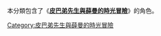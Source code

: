 {{noteTA
|1 =zh-tw:皮巴弟;zh-cn:皮博迪;zh-hk:百寶狗;
|2 =zh-tw:潘妮;zh-cn:佩妮;zh-hk:繽妮;
|3 =zh-tw:薛曼;zh-cn:舍曼;zh-hk:細蚊;
|4 =zh-tw:皮巴弟先生與薛曼的時光冒險;zh-cn:天才眼镜狗;zh-hk:百寶狗先生與細蚊：時光機大歷險;
}}
本分類包含了《'''[[皮巴弟先生與薛曼的時光冒險|皮巴弟先生與薛曼的時光冒險]]'''》的角色。

[[Category:皮巴弟先生與薛曼的時光冒險|Category:皮巴弟先生與薛曼的時光冒險]]